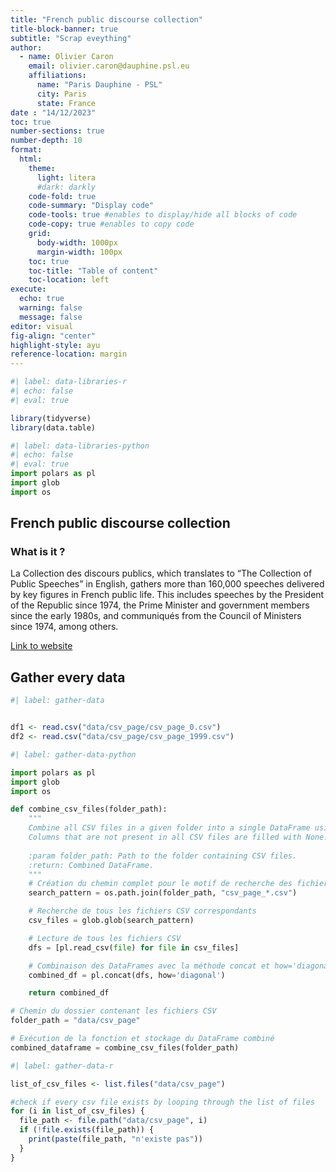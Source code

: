 ```yaml
---
title: "French public discourse collection"
title-block-banner: true
subtitle: "Scrap eveything"
author:
  - name: Olivier Caron
    email: olivier.caron@dauphine.psl.eu
    affiliations: 
      name: "Paris Dauphine - PSL"
      city: Paris
      state: France
date : "14/12/2023"
toc: true
number-sections: true
number-depth: 10
format:
  html:
    theme:
      light: litera
      #dark: darkly
    code-fold: true
    code-summary: "Display code"
    code-tools: true #enables to display/hide all blocks of code
    code-copy: true #enables to copy code
    grid:
      body-width: 1000px
      margin-width: 100px
    toc: true
    toc-title: "Table of content"
    toc-location: left
execute:
  echo: true
  warning: false
  message: false
editor: visual
fig-align: "center"
highlight-style: ayu
reference-location: margin
---
```


```r
#| label: data-libraries-r
#| echo: false
#| eval: true

library(tidyverse)
library(data.table)
```

```python
#| label: data-libraries-python
#| echo: false
#| eval: true
import polars as pl
import glob
import os
```

## French public discourse collection

### What is it ?

La Collection des discours publics, which translates to "The Collection of Public Speeches" in English, gathers more than 160,000 speeches delivered by key figures in French public life. This includes speeches by the President of the Republic since 1974, the Prime Minister and government members since the early 1980s, and communiqués from the Council of Ministers since 1974, among others.

[Link to website](https://www.vie-publique.fr/discours?page=0 "French public discourse")

## Gather every data

```r
#| label: gather-data


df1 <- read.csv("data/csv_page/csv_page_0.csv")
df2 <- read.csv("data/csv_page/csv_page_1999.csv")
```

```python
#| label: gather-data-python

import polars as pl
import glob
import os

def combine_csv_files(folder_path):
    """
    Combine all CSV files in a given folder into a single DataFrame using Polars.
    Columns that are not present in all CSV files are filled with None.
    
    :param folder_path: Path to the folder containing CSV files.
    :return: Combined DataFrame.
    """
    # Création du chemin complet pour le motif de recherche des fichiers CSV
    search_pattern = os.path.join(folder_path, "csv_page_*.csv")

    # Recherche de tous les fichiers CSV correspondants
    csv_files = glob.glob(search_pattern)

    # Lecture de tous les fichiers CSV
    dfs = [pl.read_csv(file) for file in csv_files]

    # Combinaison des DataFrames avec la méthode concat et how='diagonal'
    combined_df = pl.concat(dfs, how='diagonal')

    return combined_df

# Chemin du dossier contenant les fichiers CSV
folder_path = "data/csv_page"

# Exécution de la fonction et stockage du DataFrame combiné
combined_dataframe = combine_csv_files(folder_path)

```

```r
#| label: gather-data-r

list_of_csv_files <- list.files("data/csv_page")

#check if every csv file exists by looping through the list of files
for (i in list_of_csv_files) {
  file_path <- file.path("data/csv_page", i)
  if (!file.exists(file_path)) {
    print(paste(file_path, "n'existe pas"))
  }
}


```
